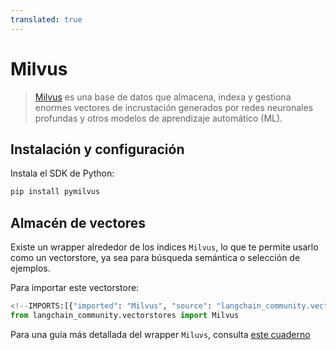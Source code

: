 ```yaml
---
translated: true
---
```


# Milvus

>[Milvus](https://milvus.io/docs/overview.md) es una base de datos que almacena, indexa y gestiona
> enormes vectores de incrustación generados por redes neuronales profundas y otros modelos de aprendizaje automático (ML).

## Instalación y configuración

Instala el SDK de Python:

```bash
pip install pymilvus
```

## Almacén de vectores

Existe un wrapper alrededor de los índices `Milvus`, lo que te permite usarlo como un vectorstore,
ya sea para búsqueda semántica o selección de ejemplos.

Para importar este vectorstore:

```python
<!--IMPORTS:[{"imported": "Milvus", "source": "langchain_community.vectorstores", "docs": "https://api.python.langchain.com/en/latest/vectorstores/langchain_community.vectorstores.milvus.Milvus.html", "title": "Milvus"}]-->
from langchain_community.vectorstores import Milvus
```

Para una guía más detallada del wrapper `Miluvs`, consulta [este cuaderno](/docs/integrations/vectorstores/milvus)
